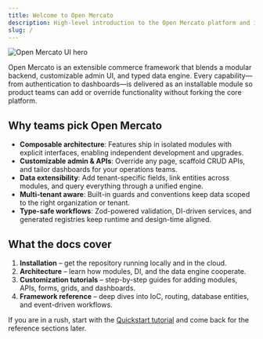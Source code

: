 ```yaml
---
title: Welcome to Open Mercato
description: High-level introduction to the Open Mercato platform and its philosophy.
slug: /
---
```


![Open Mercato UI hero](/img/open-mercato-homepage.jpg)

Open Mercato is an extensible commerce framework that blends a modular backend, customizable admin UI, and typed data engine. Every capability—from authentication to dashboards—is delivered as an installable module so product teams can add or override functionality without forking the core platform.

## Why teams pick Open Mercato

- **Composable architecture**: Features ship in isolated modules with explicit interfaces, enabling independent development and upgrades.
- **Customizable admin & APIs**: Override any page, scaffold CRUD APIs, and tailor dashboards for your operations teams.
- **Data extensibility**: Add tenant-specific fields, link entities across modules, and query everything through a unified engine.
- **Multi-tenant aware**: Built-in guards and conventions keep data scoped to the right organization or tenant.
- **Type-safe workflows**: Zod-powered validation, DI-driven services, and generated registries keep runtime and design-time aligned.

## What the docs cover

1. **Installation** – get the repository running locally and in the cloud.
2. **Architecture** – learn how modules, DI, and the data engine cooperate.
3. **Customization tutorials** – step-by-step guides for adding modules, APIs, forms, grids, and dashboards.
4. **Framework reference** – deep dives into IoC, routing, database entities, and event-driven workflows.

If you are in a rush, start with the [Quickstart tutorial](../customization/modules/quickstart) and come back for the reference sections later.

